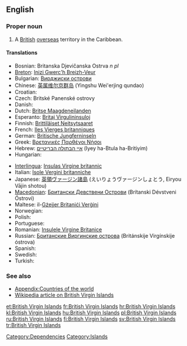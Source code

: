 ==English==
{{wikipedia}}

===Proper noun===
{{en-proper noun|sg=[[British]] [[Virgin Islands]]}}

# A [[British]] [[overseas]] territory in the Caribbean.

====Translations====
{{trans-top|a British overseas territory in the Caribbean}}
* Bosnian: Britanska Djevičanska Ostrva ''n pl''
* [[Breton]]: [[Inizi Gwerc'h Breizh-Veur]]
* Bulgarian: [[Вирджиски острови]]
* Chinese: [[英属维尔京群岛]] (Yingshu Wei'erjing qundao)
* Croatian: {{t|hr|Britanski Djevičanski otoci}}
* Czech: Britské Panenské ostrovy  {{p}}
* Danish: {{t|da|Britiske Jomfruøer}}
* Dutch: [[Britse Maagdeneilanden]]
* Esperanto: [[Britaj Virgulininsuloj]]
* Finnish: [[Brittiläiset Neitsytsaaret]]
* French: [[Iles Vierges britanniques]]
* German: [[Britische Jungferninseln]]
* Greek: [[Βρετανικές Παρθένοι Νήσοι]]
* Hebrew: [[איי הבתולה הבריטיים]] (Iyey ha-Btula ha-Britiyim)
* Hungarian: {{t+|hu|Brit Virgin-szigetek}}
{{trans-mid}}
* [[Interlingua]]: [[Insulas Virgine britannic]]
* Italian: [[Isole Vergini britanniche]]
* Japanese: [[英領ヴァージン諸島]] (えいりょうヴァージンしょとう, Eiryou Vājin shotou)
* [[Macedonian]]: [[Британски Девствени Острови]] (Brítanski Dévstveni Óstrovi) {{p}}
* Maltese: il-[[Gżejjer Britaniċi Verġini]]
* Norwegian: {{t|no|Britiske Jomfruøyer}}
* Polish: {{t+|pl|Brytyjskie Wyspy Dziewicze|p}}
* Portuguese: {{t+|pt|Ilhas Virgens Britânicas}}
* Romanian: [[Insulele Virgine Britanice]]
* Russian: [[Бритaнскиe Виргинские острова]] (Británskije Virgínskije óstrova)
* Spanish: {{t+|es|Islas Vírgenes Británicas}}
* Swedish: {{t+|sv|Brittiska Jungfruöarna}}
* Turkish: {{t|tr|Birleşik Krallık Virgin Adaları}}
{{trans-bottom}}

===See also===
* [[Appendix:Countries of the world]]
* [[w:British Virgin Islands|Wikipedia article on British Virgin Islands]]

[[Category:Dependencies]]
[[Category:Islands]]

[[et:British Virgin Islands]]
[[fr:British Virgin Islands]]
[[hr:British Virgin Islands]]
[[kl:British Virgin Islands]]
[[hu:British Virgin Islands]]
[[pl:British Virgin Islands]]
[[ru:British Virgin Islands]]
[[fi:British Virgin Islands]]
[[sv:British Virgin Islands]]
[[tr:British Virgin Islands]]